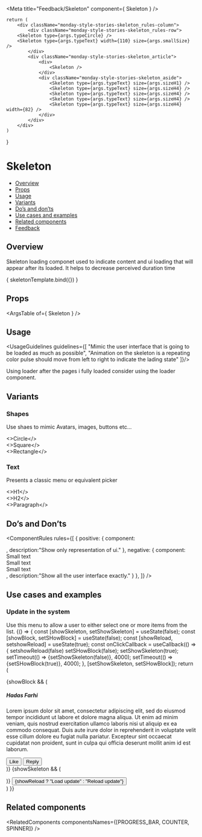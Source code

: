 
<Meta
  title="Feedback/Skeleton"
  component={ Skeleton }
/>

<!--- Component template -->

	return (
		<div className="monday-style-stories-skeleton_rules-column">
			<div className="monday-style-stories-skeleton_rules-row">
        <Skeleton type={args.typeCircle} />
        <Skeleton type={args.typeText} width={110} size={args.smallSize} />
			</div>
			<div className="monday-style-stories-skeleton_article">
				<div>
					<Skeleton />
				</div>
				<div className="monday-style-stories-skeleton_aside">
					<Skeleton type={args.typeText} size={args.sizeH1} />
					<Skeleton type={args.typeText} size={args.sizeH4} />
					<Skeleton type={args.typeText} size={args.sizeH4} />
					<Skeleton type={args.typeText} size={args.sizeH4} />
					<Skeleton type={args.typeText} size={args.sizeH4} width={82} />
				</div>
			</div>
		</div>
	)
}

<!--- Component documentation -->

# Skeleton
- [Overview](#overview)
- [Props](#props)
- [Usage](#usage)
- [Variants](#variants)
- [Do’s and don’ts](#dos-and-donts)
- [Use cases and examples](#use-cases-and-examples)
- [Related components](#related-components)
- [Feedback](#feedback)

## Overview
Skeleton loading componet used to indicate content and ui loading that will appear after its loaded. It helps to decrease perceived duration time

<Canvas>
  <Story name="Overview"
         args={ {
           typeText: Skeleton.types.TEXT,
           typeCircle: Skeleton.types.CIRCLE,
           smallSize: Skeleton.sizes.TEXT.SMALL, 
           sizeH4: Skeleton.sizes.TEXT.H4,
           sizeH1: Skeleton.sizes.TEXT.H1
          } }>
    { skeletonTemplate.bind({}) }
  </Story>
</Canvas>

## Props
<ArgsTable of={ Skeleton } />

## Usage
<UsageGuidelines guidelines={[
  "Mimic the user interface that is going to be loaded as much as possible",
  "Animation on the skeleton is a repeating color pulse should move from left to right to indicate the lading state"
]}/>

<Tip>Using loader after the pages i fully loaded consider using the <Link href="/?path=/docs/feedback-loader--overview" size={Link.sizes.SMALL} withoutSpacing>loader component.</Link></Tip>

## Variants
### Shapes
Use shaes to mimic Avatars, images, buttons etc...
<Canvas>
  <Story name="Shapes">
    <div className="monday-style-stories-skeleton_row-box">
      <div className="monday-style-stories-skeleton_column-box">
				<Skeleton type={Skeleton.types.CIRCLE} />
				<>Circle</>
			</div>
			<div className="monday-style-stories-skeleton_column-box">
				<Skeleton />
				<>Square</>
			</div>
			<div className="monday-style-stories-skeleton_column-box">
				<Skeleton width={112} height={46} />
				<>Rectangle</>
			</div>
    </div>
  </Story>
</Canvas>

### Text
Presents a classic menu or equivalent picker
<Canvas>
  <Story name="Text">
    <div className="monday-style-stories-skeleton_row-box">
      <div className="monday-style-stories-skeleton_column-box">
				<Skeleton type={Skeleton.types.TEXT} size={Skeleton.sizes.TEXT.H1} />
				<>H1</>
			</div>
			<div className="monday-style-stories-skeleton_column-box">
				<Skeleton type={Skeleton.types.TEXT} size={Skeleton.sizes.TEXT.H2} />
				<>H2</>
			</div>
			<div className="monday-style-stories-skeleton_column-box">
				<Skeleton type={Skeleton.types.TEXT} size={Skeleton.sizes.TEXT.SMALL} />
				<>Paragraph</>
			</div>
    </div>
  </Story>
</Canvas>

## Do’s and Don’ts
<ComponentRules
  rules={[
    {
      positive: {
        component:
					<div>
						<div className="monday-style-stories-skeleton_rules-row">
							<Skeleton type={Skeleton.types.CIRCLE} />
							<Skeleton type={Skeleton.types.TEXT} size={Skeleton.sizes.TEXT.SMALL} />
						</div>
						<div className="monday-style-stories-skeleton_rules-row">
							<Skeleton type={Skeleton.types.CIRCLE} />
							<Skeleton type={Skeleton.types.TEXT} size={Skeleton.sizes.TEXT.SMALL} />
						</div>
						<div className="monday-style-stories-skeleton_rules-row">
							<Skeleton type={Skeleton.types.CIRCLE} />
							<Skeleton type={Skeleton.types.TEXT} size={Skeleton.sizes.TEXT.SMALL} />
						</div>
					</div>,
        description:"Show only representation of ui."
      },
      negative: {
        component:
					<div>
						<div className="monday-style-stories-skeleton_rules-row">
							<Skeleton type={Skeleton.types.CIRCLE} />
							<div>
								<Skeleton type={Skeleton.types.TEXT} size={Skeleton.sizes.TEXT.SMALL} />
								Small text
							</div>
						</div>
						<div className="monday-style-stories-skeleton_rules-row">
							<Skeleton type={Skeleton.types.CIRCLE} />
							<div>
								<Skeleton type={Skeleton.types.TEXT} size={Skeleton.sizes.TEXT.SMALL} />
								Small text
							</div>
						</div>
						<div className="monday-style-stories-skeleton_rules-row">
							<Skeleton type={Skeleton.types.CIRCLE} />
							<div>
								<Skeleton type={Skeleton.types.TEXT} size={Skeleton.sizes.TEXT.SMALL} />
								Small text
							</div>
						</div>
					</div>,
        description:"Show all the user interface exactly."
      }
    },
  ]}
/>

## Use cases and examples
### Update in the system
Use this menu to allow a user to either select one or more items from the list.
<Canvas>
  <Story name="Update in the system">
    {() => {
      const [showSkeleton, setShowSkeleton] = useState(false);
      const [showBlock, setSHowBlock] = useState(false);
      const [showReload, setshowReload] = useState(true);
      const onClickCallback = useCallback(() => {
        setshowReload(false)
        setSHowBlock(false);
        setShowSkeleton(true);
        setTimeout(() => {setShowSkeleton(false)}, 4000);
        setTimeout(() => {setSHowBlock(true)}, 4000);
      }, [setShowSkeleton, setSHowBlock]);
      return (
        <div className="monday-style-stories-skeleton_row">
          {showBlock && (
            <div className="monday-style-stories-skeleton_box">
              <div className="monday-style-stories-skeleton_main">
                <div className="monday-style-stories-skeleton_header">
                  <Avatar src={person1} type={Avatar.types.IMG} />
                  <h5>Hadas Farhi</h5>
                </div>
                <p className="monday-style-stories-skeleton_text">
                  Lorem ipsum dolor sit amet, consectetur adipiscing elit, sed do eiusmod tempor incididunt ut labore et dolore magna aliqua.
                  Ut enim ad minim veniam, quis nostrud exercitation ullamco laboris nisi ut aliquip ex ea commodo consequat. Duis aute irure dolor in reprehenderit in voluptate velit esse cillum dolore eu fugiat nulla pariatur. Excepteur sint occaecat cupidatat non proident, sunt in culpa qui officia deserunt mollit anim id est laborum.
                </p>
              </div>
              <div className="monday-style-stories-skeleton_btn-group">
                <Button className="monday-style-stories-skeleton_btn" leftIcon={ThumbsUp} kind={Button.kinds.SECONDARY}>Like</Button>
                <Button className="monday-style-stories-skeleton_btn" leftIcon={Replay} kind={Button.kinds.SECONDARY}>Reply</Button>
              </div>
            </div>
          )}
          {showSkeleton && (
            <div className="monday-style-stories-skeleton_box">
              <div className="monday-style-stories-skeleton_main">
                <div className="monday-style-stories-skeleton_header">
                  <Skeleton type={Skeleton.types.CIRCLE} width={50} height={50} />
                  <Skeleton type={Skeleton.types.TEXT} size={Skeleton.sizes.TEXT.H5} width={110} />
                </div>
                <p className="monday-style-stories-skeleton_text-wrapper">
                <Skeleton type={Skeleton.types.TEXT} size={Skeleton.sizes.TEXT.SMALL} width={655} />
                <Skeleton type={Skeleton.types.TEXT} size={Skeleton.sizes.TEXT.SMALL} width={680} />
                <Skeleton type={Skeleton.types.TEXT} size={Skeleton.sizes.TEXT.SMALL} width={670} />
                <Skeleton type={Skeleton.types.TEXT} size={Skeleton.sizes.TEXT.SMALL} width={675} />
                <Skeleton type={Skeleton.types.TEXT} size={Skeleton.sizes.TEXT.SMALL} width={400} />
                </p>
              </div>
              <div className="monday-style-stories-skeleton_btn-group-skeleton">
                <Skeleton type={Skeleton.types.TEXT} size={Skeleton.sizes.TEXT.h2} width={60} />
                <Skeleton type={Skeleton.types.TEXT} size={Skeleton.sizes.TEXT.h2} width={60} />
              </div>
            </div>
          )}
          <Button kind={Button.kinds.SECONDARY} onClick={onClickCallback}>{showReload ? "Load update" : "Reload update"}</Button>
        </div>
      )
    }}
  </Story>
</Canvas>

## Related components
<RelatedComponents componentsNames={[PROGRESS_BAR, COUNTER, SPINNER]} />
        
